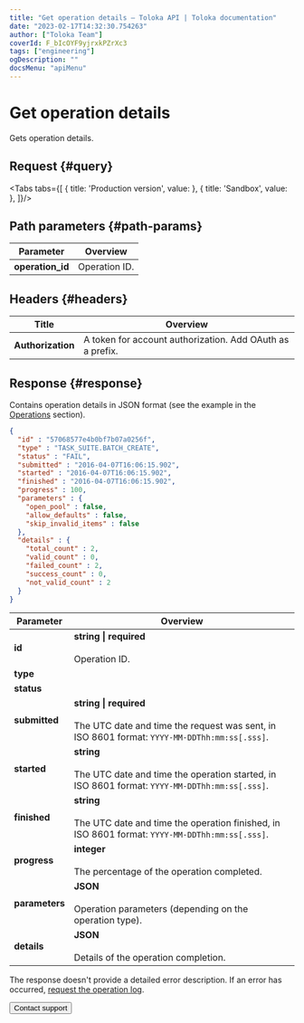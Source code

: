 ```yaml
---
title: "Get operation details — Toloka API | Toloka documentation"
date: "2023-02-17T14:32:30.754263"
author: ["Toloka Team"]
coverId: F_bIcOYF9yjrxkPZrXc3
tags: ["engineering"]
ogDescription: ""
docsMenu: "apiMenu"
---
```



# Get operation details

<Announce/>

Gets operation details.

## Request {#query}

<Tabs tabs={[
  { title: 'Production version', value: <GetOperationList1/> },
  { title: 'Sandbox', value: <GetOperationList2/> },
]}/>

## Path parameters {#path-params}

Parameter | Overview
----- | -----
**operation_id** | Operation ID.

## Headers {#headers}

Title | Overview
----- | -----
**Authorization** | A token for account authorization. Add OAuth as a prefix.

## Response {#response}

Contains operation details in JSON format (see the example in the [Operations](/docs/api/operations) section).

```json
{
  "id" : "57068577e4b0bf7b07a0256f",
  "type" : "TASK_SUITE.BATCH_CREATE",
  "status" : "FAIL",
  "submitted" : "2016-04-07T16:06:15.902",
  "started" : "2016-04-07T16:06:15.902",
  "finished" : "2016-04-07T16:06:15.902",
  "progress" : 100,
  "parameters" : {
    "open_pool" : false,
    "allow_defaults" : false,
    "skip_invalid_items" : false
  },
  "details" : {
    "total_count" : 2,
    "valid_count" : 0,
    "failed_count" : 2,
    "success_count" : 0,
    "not_valid_count" : 2
  }
}
```

Parameter | Overview
----- | -----
**id** | **string \| required**<br/><br/>Operation ID.
**type** | <GetOperationTable1/>
**status** | <GetOperationTable2/>
**submitted** | **string \| required**<br/><br/>The UTC date and time the request was sent, in ISO 8601 format: `YYYY-MM-DDThh:mm:ss[.sss]`.
**started** | **string**<br/><br/>The UTC date and time the operation started, in ISO 8601 format: `YYYY-MM-DDThh:mm:ss[.sss]`.
**finished** | **string**<br/><br/>The UTC date and time the operation finished, in ISO 8601 format: `YYYY-MM-DDThh:mm:ss[.sss]`.
**progress** | **integer**<br/><br/>The percentage of the operation completed.
**parameters** | **JSON**<br/><br/>Operation parameters (depending on the operation type).
**details** | **JSON**<br/><br/>Details of the operation completion.

The response doesn't provide a detailed error description. If an error has occurred, [request the operation log](/docs/api/get-operation-log).

<Button themeColor="light" view="default" size="l" type="link" url="/docs/guide/troubleshooting/support?form-source=api-get-operation">Contact support</Button>
